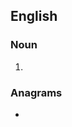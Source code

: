 ==English==

===Noun===
{{head|en|noun plural form}}

# {{plural of|pecker|lang=en}}

===Anagrams===
* {{anagrams|en|repecks|respeck}}
